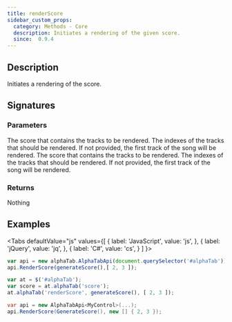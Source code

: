 ```yaml
---
title: renderScore
sidebar_custom_props:
  category: Methods - Core
  description: Initiates a rendering of the given score.
  since:  0.9.4
---
```


<SinceBadge since="0.9.4" />


## Description
Initiates a rendering of the score. 

## Signatures

<TypeTable>
    <TypeRow type="js" name="function renderScore(score)" />
    <TypeRow type="js" name="function renderScore(score, tracks)" />
    <TypeRow type="jquery" name="alphaTab('renderScore', score, tracks)" />
    <TypeRow type="jquery" name="alphaTab('renderScore', tracks)" />
    <TypeRow type="net" name="bool RenderScore(Score score)" />
    <TypeRow type="net" name="bool RenderScore(Score score, int[] tracks)" />
</TypeTable>

### Parameters

<ParameterTable>
    <ParameterRow platform="net" name="score" type="AlphaTab.Model.Score">
        The score that contains the tracks to be rendered.
    </ParameterRow>
    <ParameterRow platform="net" name="tracks" type="AlphaTab.Model.Track[]">
        The indexes of the tracks that should be rendered. If not provided, the first track of the song will be rendered.
    </ParameterRow>
    <ParameterRow platform="js" name="score" type="alphaTab.model.Score">
        The score that contains the tracks to be rendered.
    </ParameterRow>
    <ParameterRow platform="js" name="tracks" type="alphaTab.model.Track[]">
        The indexes of the tracks that should be rendered. If not provided, the first track of the song will be rendered.
    </ParameterRow>    
</ParameterTable>

### Returns
Nothing

## Examples

<Tabs
  defaultValue="js"
  values={[
    { label: 'JavaScript', value: 'js', },
    { label: 'jQuery', value: 'jq', },
    { label: 'C#', value: 'cs', }
  ]
}>
<TabItem value="js">

```js
var api = new alphaTab.AlphaTabApi(document.querySelector('#alphaTab'));
api.RenderScore(generateScore(),[ 2, 3 ]);
```

</TabItem>
<TabItem value="jq">

```js
var at = $('#alphaTab');
var score = at.alphaTab('score');
at.alphaTab('renderScore', generateScore(), [ 2, 3 ]);
```

</TabItem>
<TabItem value="cs">

```csharp
var api = new AlphaTabApi<MyControl>(...);
api.RenderScore(GenerateScore(), new [] { 2, 3 });
```

</TabItem>
</Tabs>